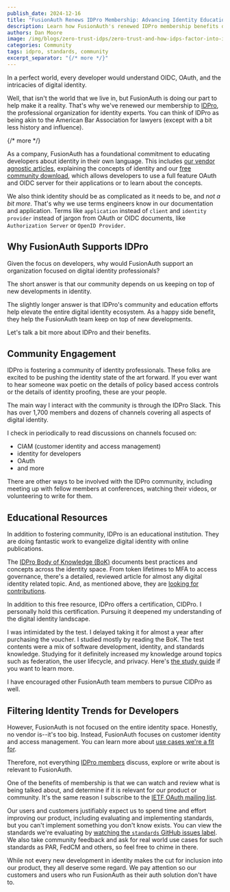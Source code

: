 ```yaml
---
publish_date: 2024-12-16 
title: "FusionAuth Renews IDPro Membership: Advancing Identity Education for Developers"
description: Learn how FusionAuth's renewed IDPro membership benefits developers. Get information about identity trends, community engagement, and educational resources that improve our CIAM solution.
authors: Dan Moore
image: /img/blogs/zero-trust-idps/zero-trust-and-how-idps-factor-into-it-header-image.png
categories: Community
tags: idpro, standards, community
excerpt_separator: "{/* more */}"
---
```


In a perfect world, every developer would understand OIDC, OAuth, and the intricacies of digital identity.

Well, that isn't the world that we live in, but FusionAuth is doing our part to help make it a reality. That's why we've renewed our membership to [IDPro](https://idpro.org/), the professional organization for identity experts. You can think of IDPro as being akin to the American Bar Association for lawyers (except with a bit less history and influence). 

{/* more */}

As a company, FusionAuth has a foundational commitment to educating developers about identity in their own language. This includes [our vendor agnostic articles](/articles/), explaining the concepts of identity and our [free community download](/download), which allows developers to use a full feature OAuth and OIDC server for their applications or to learn about the concepts.

We also think identity should be as complicated as it needs to be, and *not a bit more*. That's why we use terms engineers know in our documentation and application. Terms like `application` instead of `client` and `identity provider` instead of jargon from OAuth or OIDC documents, like `Authorization Server` or `OpenID Provider`.

## Why FusionAuth Supports IDPro

Given the focus on developers, why would FusionAuth support an organization focused on digital identity professionals?

The short answer is that our community depends on us keeping on top of new developments in identity.

The slightly longer answer is that IDPro's community and education efforts help elevate the entire digital identity ecosystem. As a happy side benefit, they help the FusionAuth team keep on top of new developments.

Let's talk a bit more about IDPro and their benefits.

## Community Engagement

IDPro is fostering a community of identity professionals. These folks are excited to be pushing the identity state of the art forward. If you ever want to hear someone wax poetic on the details of policy based access controls or the details of identity proofing, these are your people.

The main way I interact with the community is through the IDPro Slack. This has over 1,700 members and dozens of channels covering all aspects of digital identity.

I check in periodically to read discussions on channels focused on:

* CIAM (customer identity and access management)
* identity for developers
* OAuth
* and more

There are other ways to be involved with the IDPro community, including meeting up with fellow members at conferences, watching their videos, or volunteering to write for them.

## Educational Resources

In addition to fostering community, IDPro is an educational institution. They are doing fantastic work to evangelize digital identity with online publications.

The [IDPro Body of Knowledge (BoK)](https://bok.idpro.org/) documents best practices and concepts across the identity space. From token lifetimes to MFA to access governance, there's a detailed, reviewed article for almost any digital identity related topic. And, as mentioned above, they are [looking for contributions](https://bok.idpro.org/submissions/).

In addition to this free resource, IDPro offers a certification, CIDPro. I personally hold this certification. Pursuing it deepened my understanding of the digital identity landscape.

I was intimidated by the test. I delayed taking it for almost a year after purchasing the voucher. I studied mostly by reading the BoK. The test contents were a mix of software development, identity, and standards knowledge. Studying for it definitely increased my knowledge around topics such as federation, the user lifecycle, and privacy. Here's [the study guide](https://idpro.org/cidpro-reference-resources/) if you want to learn more.

I have encouraged other FusionAuth team members to pursue CIDPro as well.

## Filtering Identity Trends for Developers

However, FusionAuth is not focused on the entire identity space. Honestly, no vendor is--it's too big. Instead, FusionAuth focuses on customer identity and access management. You can learn more about [use cases we're a fit for](/docs/get-started/use-cases/).

Therefore, not everything [IDPro members](https://idpro.org/members/) discuss, explore or write about is relevant to FusionAuth.

One of the benefits of membership is that we can watch and review what is being talked about, and determine if it is relevant for our product or community. It's the same reason I subscribe to the [IETF OAuth mailing list](https://www.ietf.org/mailman/listinfo/oauth).

Our users and customers justifiably expect us to spend time and effort improving our product, including evaluating and implementing standards, but you can't implement something you don't know exists. You can view the standards we're evaluating by [watching the `standards` GitHub issues label](https://github.com/FusionAuth/fusionauth-issues/issues?q=is%3Aissue+is%3Aopen+label%3Astandards+). We also take community feedback and ask for real world use cases for such standards as PAR, FedCM and others, so feel free to chime in there.

While not every new development in identity makes the cut for inclusion into our product, they all deserve some regard. We pay attention so our customers and users who run FusionAuth as their auth solution don't have to.

